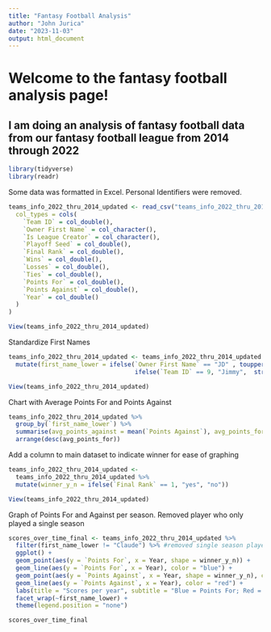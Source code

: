 ```yaml
---
title: "Fantasy Football Analysis"
author: "John Jurica"
date: "2023-11-03"
output: html_document
---
```


# Welcome to the fantasy football analysis page!
## I am doing an analysis of fantasy football data from our fantasy football league from 2014 through 2022

```r

library(tidyverse)
library(readr)


```


Some data was formatted in Excel. Personal Identifiers were removed.


```r

teams_info_2022_thru_2014_updated <- read_csv("teams_info_2022_thru_2014_updated_csv.csv", 
  col_types = cols(
    `Team ID` = col_double(),               
    `Owner First Name` = col_character(),   
    `Is League Creator` = col_character(),  
    `Playoff Seed` = col_double(),          
    `Final Rank` = col_double(),            
    `Wins` = col_double(),                  
    `Losses` = col_double(),                
    `Ties` = col_double(),                  
    `Points For` = col_double(),            
    `Points Against` = col_double(),        
    `Year` = col_double()                   
  )
)

View(teams_info_2022_thru_2014_updated)
```

Standardize First Names

```r
teams_info_2022_thru_2014_updated <- teams_info_2022_thru_2014_updated %>%
  mutate(first_name_lower = ifelse(`Owner First Name` == "JD" , toupper(`Owner First Name`),
                                   ifelse(`Team ID` == 9, "Jimmy",  str_to_title(`Owner First Name`))))

View(teams_info_2022_thru_2014_updated)

```

Chart with Average Points For and Points Against

```r
teams_info_2022_thru_2014_updated %>%
  group_by(`first_name_lower`) %>%
  summarise(avg_points_against = mean(`Points Against`), avg_points_for = mean(`Points For`)) %>%
  arrange(desc(avg_points_for))
```

Add a column to main dataset to indicate winner for ease of graphing

```r

teams_info_2022_thru_2014_updated <- 
  teams_info_2022_thru_2014_updated %>%
  mutate(winner_y_n = ifelse(`Final Rank` == 1, "yes", "no"))

View(teams_info_2022_thru_2014_updated)

```

Graph of Points For and Against per season. Removed player who only played a single season

```r

scores_over_time_final <- teams_info_2022_thru_2014_updated %>%
  filter(first_name_lower != "Claude") %>% #removed single season player
  ggplot() +
  geom_point(aes(y = `Points For`, x = Year, shape = winner_y_n)) +
  geom_line(aes(y = `Points For`, x = Year), color = "blue") +
  geom_point(aes(y = `Points Against`, x = Year, shape = winner_y_n), color = "red") +
  geom_line(aes(y = `Points Against`, x = Year), color = "red") +
  labs(title = "Scores per year", subtitle = "Blue = Points For; Red = Points Against; Triangle = Winner", y = "Points") +
  facet_wrap(~first_name_lower) +
  theme(legend.position = "none")

scores_over_time_final 
```
